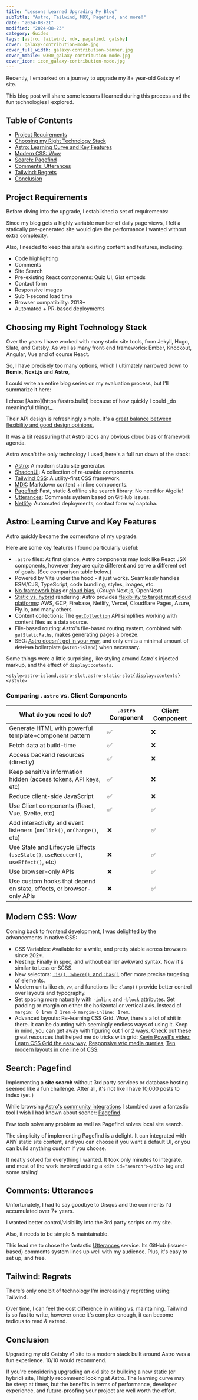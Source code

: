 ```yaml
---
title: "Lessons Learned Upgrading My Blog"
subTitle: "Astro, Tailwind, MDX, Pagefind, and more!"
date: "2024-08-21"
modified: "2024-08-23"
category: Guides
tags: [astro, tailwind, mdx, pagefind, gatsby]
cover: galaxy-contribution-mode.jpg
cover_full_width: galaxy-contribution-banner.jpg
cover_mobile: w300_galaxy-contribution-mode.jpg
cover_icon: icon_galaxy-contribution-mode.jpg
---
```


Recently, I embarked on a journey to upgrade my 8+ year-old Gatsby v1 site.

This blog post will share some lessons I learned during this process and the fun technologies I explored.

## Table of Contents

- [Project Requirements](#project-requirements)
- [Choosing my Right Technology Stack](#choosing-my-right-technology-stack)
- [Astro: Learning Curve and Key Features](#astro-learning-curve-and-key-features)
- [Modern CSS: Wow](#modern-css-wow)
- [Search: Pagefind](#search-pagefind)
- [Comments: Utterances](#comments-utterances)
- [Tailwind: Regrets](#tailwind-regrets)
- [Conclusion](#conclusion)

## Project Requirements

Before diving into the upgrade, I established a set of requirements:

Since my blog gets a highly variable number of daily page views, I felt a statically pre-generated site would give the performance I wanted without extra complexity.

Also, I needed to keep this site's existing content and features, including:

- Code highlighting
- Comments
- Site Search
- Pre-existing React components: Quiz UI, Gist embeds
- Contact form
- Responsive images
- Sub 1-second load time
- Browser compatibility: 2018+
- Automated + PR-based deployments

## Choosing my Right Technology Stack

Over the years I have worked with many static site tools, from Jekyll, Hugo, Slate, and Gatsby. As well as many front-end frameworks: Ember, Knockout, Angular, Vue and of course React.

So, I have precisely too many options, which I ultimately narrowed down to **Remix**, **Next.js** and **Astro**,

I could write an entire blog series on my evaluation process, but I'll summarize it here:

<p class="breakout">I chose [Astro](https://astro.build) because of how quickly I could _do meaningful things_.</p>

Their API design is refreshingly simple. It's a [great balance between flexibility and good design opinions.](https://docs.astro.build/en/concepts/why-astro/)

It was a bit reassuring that Astro lacks any obvious cloud bias or framework agenda.

Astro wasn't the only technology I used, here's a full run down of the stack:

- [Astro](https://astro.build): A modern static site generator.
- [ShadcnUI](https://ui.shadcn.com): A collection of re-usable components.
- [Tailwind CSS](https://tailwindcss.com): A utility-first CSS framework.
- [MDX](https://mdxjs.com): Markdown content + inline components.
- [Pagefind](https://pagefind.app): Fast, static & offline site search library. No need for Algolia!
- [Utterances](https://utteranc.es): Comments system based on GitHub issues.
- [Netlify](https://www.netlify.com): Automated deployments, contact form w/ captcha.

## Astro: Learning Curve and Key Features

<p class="breakout quote">Astro quickly became the cornerstone of my upgrade.</p>

Here are some key features I found particularly useful:

- `.astro` files: At first glance, Astro components may look like React JSX components, however they are quite different and serve a different set of goals. (See comparison table below.)
- Powered by Vite under the hood - it just works. Seamlessly handles ESM/CJS, TypeScript, code bundling, styles, images, etc.
- [No framework bias](https://docs.astro.build/en/guides/framework-components/#official-ui-framework-integrations) or [cloud bias.](https://docs.astro.build/en/guides/deploy/) (*Cough* Next.js, OpenNext)
- [Static vs. hybrid](https://docs.astro.build/en/basics/rendering-modes/) rendering: Astro provides [flexibility to target most cloud platforms](https://docs.astro.build/en/guides/deploy/): AWS, GCP, Firebase, Netlify, Vercel, Cloudflare Pages, Azure, Fly.io, and many others.
- Content collections: The [`getCollection`](https://docs.astro.build/en/reference/api-reference/#getcollection) API simplifies working with content files as a data source.
- File-based routing: Astro's file-based routing system, combined with `getStaticPaths`, makes generating pages a breeze.
- SEO: [Astro doesn't get in your way](https://github.com/justsml/dans-blog/blob/010c5cb58bb327adb8c8fff608594daa612ad9d5/src/components/BaseHead.astro#L43-L63), and only emits a minimal amount of ~~detritus~~ boilerplate (`astro-island`) when necessary.

Some things were a little surprising, like styling around Astro's injected markup, and the effect of `display:contents`.

```tsx
<style>astro-island,astro-slot,astro-static-slot{display:contents}</style>
```

### Comparing `.astro` vs. Client Components

| What do you need to do?                                                            | `.astro` Component    | Client Component    |
| ---------------------------------------------------------------------------------- | ------------------- | ------------------- |
| Generate HTML with powerful template+component pattern                             | ✅ | ❌ |
| Fetch data at build-time                                                           | ✅ | ❌ |
| Access backend resources (directly)                                                | ✅ | ❌ |
| Keep sensitive information hidden (access tokens, API keys, etc)                   | ✅ | ❌ |
| Reduce client-side JavaScript                                                      | ✅ | ❌ |
| Use Client components (React, Vue, Svelte, etc)                                    | ✅ | ✅ |
| Add interactivity and event listeners (`onClick()`, `onChange()`, etc)             | ❌ | ✅ |
| Use State and Lifecycle Effects (`useState()`, `useReducer()`, `useEffect()`, etc) | ❌ | ✅ |
| Use browser-only APIs                                                              | ❌ | ✅ |
| Use custom hooks that depend on state, effects, or browser-only APIs               | ❌ | ✅ |


## Modern CSS: Wow

Coming back to frontend development, I was delighted by the advancements in native CSS:

- CSS Variables: Available for a while, and pretty stable across browsers since 202\*.
- Nesting: Finally in spec, and without earlier awkward syntax. Now it's similar to Less or SCSS.
- New selectors: [`:is()`, `:where()`, and `:has()`](https://www.youtube.com/watch?v=3ncFpP8GP4g) offer more precise targeting of elements.
- Modern units like `ch`, `vw`, and functions like `clamp()` provide better control over layouts and typography.
- Set spacing more naturally with `-inline` and `-block` attributes. Set padding or margin on either the horizontal or vertical axis. Instead of `margin: 0 1rem 0 1rem` → `margin-inline: 1rem`.
- Advanced layouts: Re-learning CSS Grid. Wow, there's a lot of shit in there. It can be daunting with seemingly endless ways of using it. Keep in mind, you can get away with figuring out 1 or 2 ways. Check out these great resources that helped me do tricks with grid: [Kevin Powell's video: Learn CSS Grid the easy way](https://www.youtube.com/watch?v=rg7Fvvl3taU), [Responsive w/o media queries](https://ardilamorin.com/responsive-no-media-queries/), [Ten modern layouts in one line of CSS](https://web.dev/articles/one-line-layouts).

## Search: Pagefind

Implementing a **site search** without 3rd party services or database hosting seemed like a fun challenge. After all, it's not like I have 10,000 posts to index (yet.)

While browsing [Astro's community integrations](https://astro.build/integrations/?search=find) I stumbled upon a fantastic tool I wish I had known about sooner: [Pagefind](https://pagefind.app/).

<p class="breakout quote">Few tools solve any problem as well as Pagefind solves local site search.</p>

The simplicity of implementing Pagefind is a delight. It can integrated with ANY static site content, and you can choose if you want a default UI, or you can build anything custom if you choose.

It neatly solved for everything I wanted. It took only minutes to integrate, and most of the work involved adding a `<div id="search"></div>` tag and some styling!

## Comments: Utterances

Unfortunately, I had to say goodbye to Disqus and the comments I'd accumulated over 7+ years.

I wanted better control/visibility into the 3rd party scripts on my site.

Also, it needs to be simple & maintainable.

This lead me to chose the fantastic [Utterances](https://utteranc.es/) service. Its GitHub (issues-based) comments system lines up well with my audience. Plus, it's easy to set up, and free.

## Tailwind: Regrets

There's only one bit of technology I'm increasingly regretting using: Tailwind.

Over time, I can feel the cost difference in writing vs. maintaining. Tailwind is so fast to write, however once it's complex enough, it can become tedious to read & extend.

## Conclusion

Upgrading my old Gatsby v1 site to a modern stack built around Astro was a fun experience. 10/10 would recommend.

If you're considering upgrading an old site or building a new static (or hybrid) site, I highly recommend looking at Astro. The learning curve may be steep at times, but the benefits in terms of performance, developer experience, and future-proofing your project are well worth the effort.
